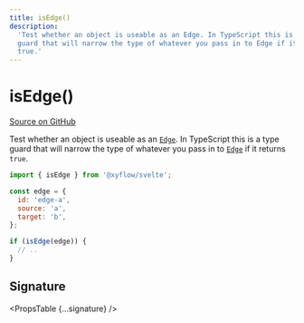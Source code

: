```yaml
---
title: isEdge()
description:
  'Test whether an object is useable as an Edge. In TypeScript this is a type
  guard that will narrow the type of whatever you pass in to Edge if it returns
  true.'
---
```



# isEdge()

[Source on GitHub](https://github.com/xyflow/xyflow/blob/v11/packages/core/src/utils/graph.ts/#L19)

Test whether an object is useable as an [`Edge`](/api-reference/types/edge). In TypeScript
this is a type guard that will narrow the type of whatever you pass in to
[`Edge`](/api-reference/types/edge) if it returns `true`.

```js
import { isEdge } from '@xyflow/svelte';

const edge = {
  id: 'edge-a',
  source: 'a',
  target: 'b',
};

if (isEdge(edge)) {
  // ..
}
```

## Signature

<PropsTable {...signature} />
